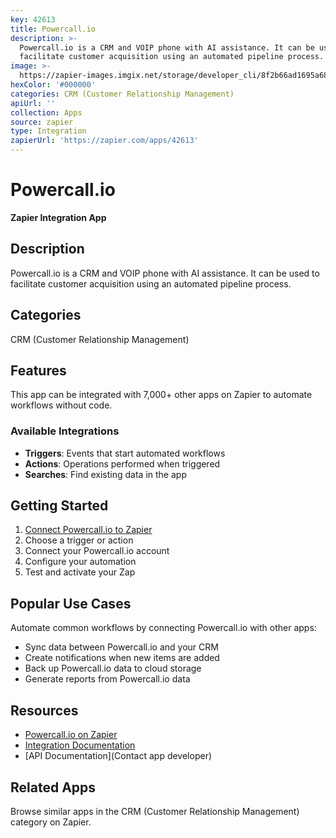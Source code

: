 ```yaml
---
key: 42613
title: Powercall.io
description: >-
  Powercall.io is a CRM and VOIP phone with AI assistance. It can be used to
  facilitate customer acquisition using an automated pipeline process.
image: >-
  https://zapier-images.imgix.net/storage/developer_cli/8f2b66ad1695a688928e67689914c691.png?auto=format%2Ccompress&ixlib=python-3.0.0&q=50
hexColor: '#000000'
categories: CRM (Customer Relationship Management)
apiUrl: ''
collection: Apps
source: zapier
type: Integration
zapierUrl: 'https://zapier.com/apps/42613'
---
```

# Powercall.io

**Zapier Integration App**

## Description

Powercall.io is a CRM and VOIP phone with AI assistance. It can be used to facilitate customer acquisition using an automated pipeline process.

## Categories

CRM (Customer Relationship Management)

## Features

This app can be integrated with 7,000+ other apps on Zapier to automate workflows without code.

### Available Integrations

- **Triggers**: Events that start automated workflows
- **Actions**: Operations performed when triggered
- **Searches**: Find existing data in the app

## Getting Started

1. [Connect Powercall.io to Zapier](https://zapier.com/apps/42613)
2. Choose a trigger or action
3. Connect your Powercall.io account
4. Configure your automation
5. Test and activate your Zap

## Popular Use Cases

Automate common workflows by connecting Powercall.io with other apps:

- Sync data between Powercall.io and your CRM
- Create notifications when new items are added
- Back up Powercall.io data to cloud storage
- Generate reports from Powercall.io data

## Resources

- [Powercall.io on Zapier](https://zapier.com/apps/42613)
- [Integration Documentation](https://zapier.com/apps/42613/integrations)
- [API Documentation](Contact app developer)

## Related Apps

Browse similar apps in the CRM (Customer Relationship Management) category on Zapier.
